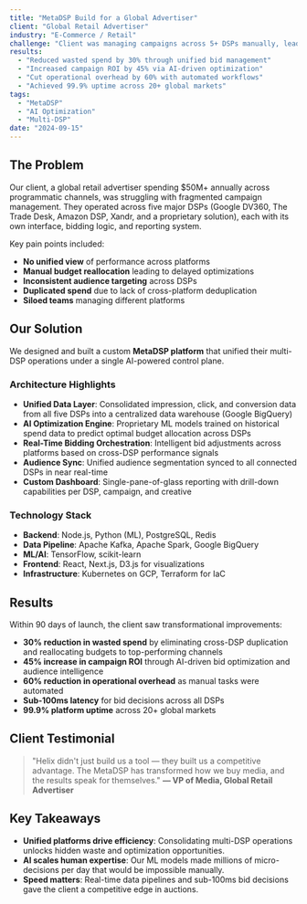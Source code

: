 ```yaml
---
title: "MetaDSP Build for a Global Advertiser"
client: "Global Retail Advertiser"
industry: "E-Commerce / Retail"
challenge: "Client was managing campaigns across 5+ DSPs manually, leading to duplicated spend, poor cross-platform optimization, and lack of unified reporting."
results:
  - "Reduced wasted spend by 30% through unified bid management"
  - "Increased campaign ROI by 45% via AI-driven optimization"
  - "Cut operational overhead by 60% with automated workflows"
  - "Achieved 99.9% uptime across 20+ global markets"
tags:
  - "MetaDSP"
  - "AI Optimization"
  - "Multi-DSP"
date: "2024-09-15"
---
```


## The Problem

Our client, a global retail advertiser spending $50M+ annually across programmatic channels, was struggling with fragmented campaign management. They operated across five major DSPs (Google DV360, The Trade Desk, Amazon DSP, Xandr, and a proprietary solution), each with its own interface, bidding logic, and reporting system.

Key pain points included:

- **No unified view** of performance across platforms
- **Manual budget reallocation** leading to delayed optimizations
- **Inconsistent audience targeting** across DSPs
- **Duplicated spend** due to lack of cross-platform deduplication
- **Siloed teams** managing different platforms

## Our Solution

We designed and built a custom **MetaDSP platform** that unified their multi-DSP operations under a single AI-powered control plane.

### Architecture Highlights

- **Unified Data Layer**: Consolidated impression, click, and conversion data from all five DSPs into a centralized data warehouse (Google BigQuery)
- **AI Optimization Engine**: Proprietary ML models trained on historical spend data to predict optimal budget allocation across DSPs
- **Real-Time Bidding Orchestration**: Intelligent bid adjustments across platforms based on cross-DSP performance signals
- **Audience Sync**: Unified audience segmentation synced to all connected DSPs in near real-time
- **Custom Dashboard**: Single-pane-of-glass reporting with drill-down capabilities per DSP, campaign, and creative

### Technology Stack

- **Backend**: Node.js, Python (ML), PostgreSQL, Redis
- **Data Pipeline**: Apache Kafka, Apache Spark, Google BigQuery
- **ML/AI**: TensorFlow, scikit-learn
- **Frontend**: React, Next.js, D3.js for visualizations
- **Infrastructure**: Kubernetes on GCP, Terraform for IaC

## Results

Within 90 days of launch, the client saw transformational improvements:

- **30% reduction in wasted spend** by eliminating cross-DSP duplication and reallocating budgets to top-performing channels
- **45% increase in campaign ROI** through AI-driven bid optimization and audience intelligence
- **60% reduction in operational overhead** as manual tasks were automated
- **Sub-100ms latency** for bid decisions across all DSPs
- **99.9% platform uptime** across 20+ global markets

## Client Testimonial

> "Helix didn't just build us a tool — they built us a competitive advantage. The MetaDSP has transformed how we buy media, and the results speak for themselves."
> **— VP of Media, Global Retail Advertiser**

## Key Takeaways

- **Unified platforms drive efficiency**: Consolidating multi-DSP operations unlocks hidden waste and optimization opportunities.
- **AI scales human expertise**: Our ML models made millions of micro-decisions per day that would be impossible manually.
- **Speed matters**: Real-time data pipelines and sub-100ms bid decisions gave the client a competitive edge in auctions.
